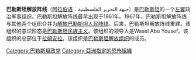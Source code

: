 '''巴勒斯坦解放阵线'''（[[阿拉伯语|阿拉伯语]]：جبهة التحرير الفلسطينية）是[[巴勒斯坦|巴勒斯坦]]的一个[[左翼|左翼]]政治军事组织。巴勒斯坦解放阵线最早出现于1961年。1967年，巴勒斯坦解放阵线与其他两个组织合并为[[解放巴勒斯坦人民阵线|解放巴勒斯坦人民阵线]]。后来，巴勒斯坦解放阵线重建。该组织的意识形态是[[巴勒斯坦民族主义|巴勒斯坦民族主义]]。该组织的领导人是Wasel Abu Yousef。该组织的总部位于[[拉姆安拉|拉姆安拉]]。该组织是[[巴勒斯坦解放组织|巴勒斯坦解放组织]]的成员。

{{巴勒斯坦政黨}}

[[Category:巴勒斯坦政党|Category:巴勒斯坦政党]]
[[Category:亞洲指定的恐怖組織|Category:亞洲指定的恐怖組織]]